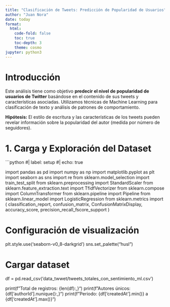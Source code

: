 ```yaml
---
title: "Clasificación de Tweets: Predicción de Popularidad de Usuarios"
author: "Juan Nora"
date: today
format:
  html:
    code-fold: false
    toc: true
    toc-depth: 3
    theme: cosmo
jupyter: python3
---
```


# Introducción

Este análisis tiene como objetivo **predecir el nivel de popularidad de usuarios de Twitter** basándose en el contenido de sus tweets y características asociadas. Utilizamos técnicas de Machine Learning para clasificación de texto y análisis de patrones de comportamiento.

**Hipótesis:** El estilo de escritura y las características de los tweets pueden revelar información sobre la popularidad del autor (medida por número de seguidores).

# 1. Carga y Exploración del Dataset

```python
#| label: setup
#| echo: true

import pandas as pd
import numpy as np
import matplotlib.pyplot as plt
import seaborn as sns
import re
from sklearn.model_selection import train_test_split
from sklearn.preprocessing import StandardScaler
from sklearn.feature_extraction.text import TfidfVectorizer
from sklearn.compose import ColumnTransformer
from sklearn.pipeline import Pipeline
from sklearn.linear_model import LogisticRegression
from sklearn.metrics import (
    classification_report, 
    confusion_matrix, 
    ConfusionMatrixDisplay,
    accuracy_score,
    precision_recall_fscore_support
)

# Configuración de visualización
plt.style.use('seaborn-v0_8-darkgrid')
sns.set_palette("husl")

# Cargar dataset
df = pd.read_csv('data_twwet/tweets_totales_con_sentimiento_ml.csv')

print(f"Total de registros: {len(df):,}")
print(f"Autores únicos: {df['authorId'].nunique():,}")
print(f"Periodo: {df['createdAt'].min()} a {df['createdAt'].max()}")